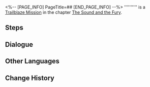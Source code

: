 <%-- [PAGE_INFO]
PageTitle=##
[END_PAGE_INFO] --%>
{{Stub|Dialogue.}}
{{Mission Infobox
|id            = 1030703
|title         = 
|image         = <!--Mission .png-->
|type          = Trailblaze
|event_name    = 
|chapter       = The Sound and the Fury
|requirements  = [[Trailblaze Mission]] ''[[Should One Awaken at Midnight]]'' completed
|summary       = <!--official mission summary from Fate's Atlas-->
|characters    = Trailblazer
|startLocation = [[<!--starting world-->]] - [[<!--starting area-->]]
|world         = <!--starting world-->
|area          = <!--starting area-->
|prev          = Should One Awaken at Midnight
|next          = 
|rewards       = 
}}
'''''''''' is a [[Trailblaze Mission]] in the chapter [[The Sound and the Fury]].

==Steps==


<!--
==Gameplay Notes==

--><!--
==Trial Character==

-->
==Dialogue==
{{Stub Dialogue}}
{{Dialogue Start}}
:{{tx}}
{{Dialogue End}}

==Other Languages==
{{Other Languages
|en   = 
|zhs  = 
|zht  = 
|ja   = 
|ko   = 
|es   = 
|fr   = 
|ru   = 
|th   = 
|vi   = 
|de   = 
|id   = 
|pt   = 
}}

==Change History==
{{Change History|2.0}}
